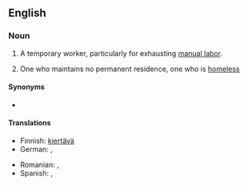 ==English==

===Noun===
{{en-noun}}

# {{lb|en|colloquial|Southern California}} A temporary worker, particularly for exhausting [[manual labor]].
# {{lb|en|US}} One who maintains no permanent residence, one who is [[homeless]]

====Synonyms====
* {{l|en|day laborer}}

====Translations====
{{trans-top|worker moving from one temporary job to another}}
* Finnish: [[kiertävä#Finnish|kiertävä]] {{t+|fi|työntekijä}}
* German: {{t+|de|Wanderarbeiter|m}}, {{t+|de|Wanderarbeiterin|f}}
{{trans-mid}}
* Romanian: {{t|ro|muncitor itinerant|m}}, {{t|ro|muncitor migrator|m}}
* Spanish: {{t|es|itinerante|m|f}}, {{t|es|trabajador migratorio|m}}
{{trans-bottom}}